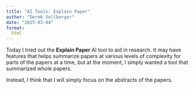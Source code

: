 ```yaml
---
title: "AI Tools: Explain Paper"
author: "Derek Sollberger"
date: "2025-03-04"
format:
  html
---
```


Today I tried out the **Explain Paper** AI tool to aid in research.  It may have features that helps summarize papers at various levels of complexity for parts of the papers at a time, but at the moment, I simply wanted a tool that summarized whole papers.

Instead, I think that I will simply focus on the abstracts of the papers.


:::: {.columns}

::: {.column width="45%"}
	
:::

::: {.column width="10%"}
	
:::

::: {.column width="45%"}

:::

::::














